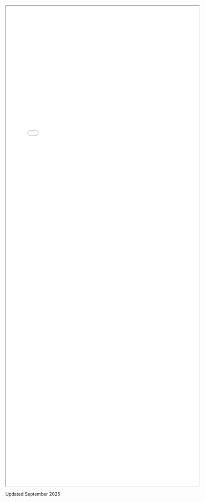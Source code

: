 


```{=html}
<div class="embed-container">
  <iframe src="cv_meng0925.pdf" style="width: 120%; height: 1500px; style="border: 0.5px"></iframe>
</div>
```

Updated September 2025